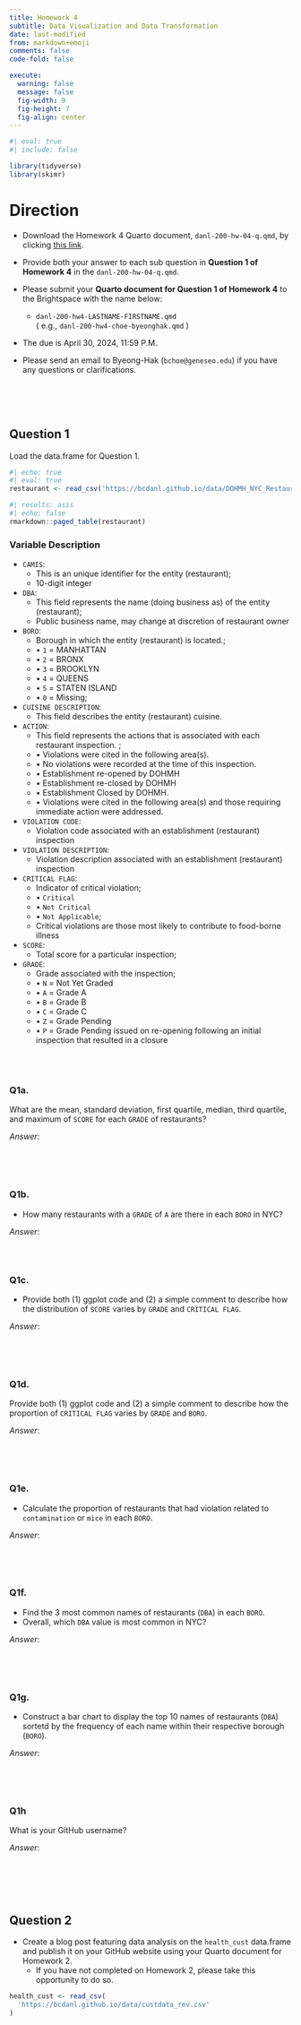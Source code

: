 ```yaml
---
title: Homework 4
subtitle: Data Visualization and Data Transformation
date: last-modified
from: markdown+emoji
comments: false
code-fold: false

execute: 
  warning: false
  message: false
  fig-width: 9
  fig-height: 7
  fig-align: center
---
```

```r
#| eval: true
#| include: false

library(tidyverse)
library(skimr)
```

# Direction

- Download the Homework 4 Quarto document, `danl-200-hw-04-q.qmd`, by clicking [this link](https://drive.google.com/file/d/1NT5nKWEjwi536RYxIkoZrdUVfDzllA54/view?usp=share_link).

- Provide both your answer to each sub question in **Question 1 of Homework 4** in the `danl-200-hw-04-q.qmd`.

- Please submit your **Quarto document for Question 1 of Homework 4** to the Brightspace with the name below:

  - `danl-200-hw4-LASTNAME-FIRSTNAME.qmd`\
  ( e.g., `danl-200-hw4-choe-byeonghak.qmd` )

- The due is April 30, 2024, 11:59 P.M.

- Please send an email to Byeong-Hak (`bchoe@geneseo.edu`) if you have any questions or clarifications.

<br><br><br>

## Question 1

Load the data.frame for Question 1.

```r
#| echo: true
#| eval: true
restaurant <- read_csv('https://bcdanl.github.io/data/DOHMH_NYC_Restaurant_Inspection.csv')
```

```r
#| results: asis
#| echo: false
rmarkdown::paged_table(restaurant)
```

### Variable Description

-   `CAMIS`:
    -   This is an unique identifier for the entity (restaurant);
    -   10-digit integer
-   `DBA`:
    -   This field represents the name (doing business as) of the entity (restaurant);
    -   Public business name, may change at discretion of restaurant owner
-   `BORO`:
    -   Borough in which the entity (restaurant) is located.;
    -   • `1` = MANHATTAN
    -   • `2` = BRONX
    -   • `3` = BROOKLYN
    -   • `4` = QUEENS
    -   • `5` = STATEN ISLAND
    -   • `0` = Missing;
-   `CUISINE DESCRIPTION`:
    -   This field describes the entity (restaurant) cuisine.
-   `ACTION`:
    -   This field represents the actions that is associated with each restaurant inspection. ;
    -   • Violations were cited in the following area(s).
    -   • No violations were recorded at the time of this inspection.
    -   • Establishment re-opened by DOHMH
    -   • Establishment re-closed by DOHMH
    -   • Establishment Closed by DOHMH.
    -   • Violations were cited in the following area(s) and those requiring immediate action were addressed.
-   `VIOLATION CODE`:
    -   Violation code associated with an establishment (restaurant) inspection
-   `VIOLATION DESCRIPTION`:
    -   Violation description associated with an establishment (restaurant) inspection
-   `CRITICAL FLAG`:
    -   Indicator of critical violation;
    -   • `Critical`
    -   • `Not Critical`
    -   • `Not Applicable`;
    -   Critical violations are those most likely to contribute to food-borne illness
-   `SCORE`:
    -   Total score for a particular inspection;
-   `GRADE`:
    -   Grade associated with the inspection;
    -   • `N` = Not Yet Graded
    -   • `A` = Grade A
    -   • `B` = Grade B
    -   • `C` = Grade C
    -   • `Z` = Grade Pending
    -   • `P` = Grade Pending issued on re-opening following an initial inspection that resulted in a closure

<br><br>

### Q1a.

What are the mean, standard deviation, first quartile, median, third quartile, and maximum of `SCORE` for each `GRADE` of restaurants?

*Answer*:
```r

```

<br><br>

### Q1b.

- How many restaurants with a `GRADE` of `A` are there in each `BORO` in NYC?

*Answer*:
```r

```

<br>

### Q1c.

- Provide both (1) ggplot code and (2) a simple comment to describe how the distribution of `SCORE` varies by `GRADE` and `CRITICAL FLAG`.



*Answer*:
```r

```

<br><br>

### Q1d.

Provide both (1) ggplot code and (2) a simple comment to describe how the proportion of `CRITICAL FLAG` varies by `GRADE` and `BORO`.


*Answer*:
```r

```

<br><br>

### Q1e.
- Calculate the proportion of restaurants that had violation related to `contamination` or `mice` in each `BORO`.

*Answer*:
```r

```

<br><br>


### Q1f.

-   Find the 3 most common names of restaurants (`DBA`) in each `BORO`.
-   Overall, which `DBA` value is most common in NYC?


*Answer*:
```r

```

<br><br>


### Q1g.

- Construct a bar chart to display the top 10 names of restaurants (`DBA`) sortetd by the frequency of each name within their respective borough (`BORO`).


*Answer*:
```r

```

<br><br>


### Q1h
What is your GitHub username?


*Answer*:
```r

```


<br><br><br>

## Question 2

- Create a blog post featuring data analysis on the `health_cust` data.frame and publish it on your GitHub website using your Quarto document for Homework 2.
  - If you have not completed on Homework 2, please take this opportunity to do so.

```r
health_cust <- read_csv(
  'https://bcdanl.github.io/data/custdata_rev.csv'
)
```


<br><br>

